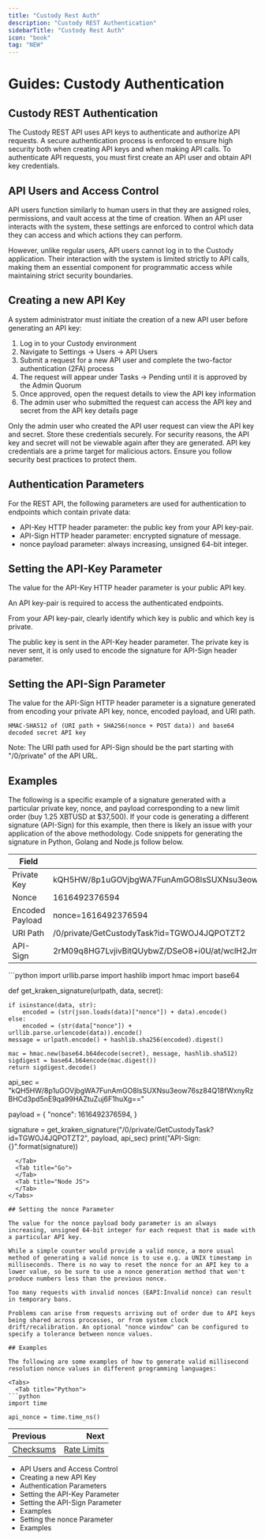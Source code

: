 ```yaml
---
title: "Custody Rest Auth"
description: "Custody REST Authentication"
sidebarTitle: "Custody Rest Auth"
icon: "book"
tag: "NEW"
---
```


# Guides: Custody Authentication
## Custody REST Authentication

The Custody REST API uses API keys to authenticate and authorize API requests. A secure authentication process is enforced to ensure high security both when creating API keys and when making API calls. To authenticate API requests, you must first create an API user and obtain API key credentials.

## API Users and Access Control

API users function similarly to human users in that they are assigned roles, permissions, and vault access at the time of creation. When an API user interacts with the system, these settings are enforced to control which data they can access and which actions they can perform.

However, unlike regular users, API users cannot log in to the Custody application. Their interaction with the system is limited strictly to API calls, making them an essential component for programmatic access while maintaining strict security boundaries.

## Creating a new API Key

A system administrator must initiate the creation of a new API user before generating an API key:

1. Log in to your Custody environment
2. Navigate to Settings → Users → API Users
3. Submit a request for a new API user and complete the two-factor authentication (2FA) process
4. The request will appear under Tasks → Pending until it is approved by the Admin Quorum
5. Once approved, open the request details to view the API key information
6. The admin user who submitted the request can access the API key and secret from the API key details page

<Warning>
Only the admin user who created the API user request can view the API key and secret. Store these credentials securely. For security reasons, the API key and secret will not be viewable again after they are generated. API key credentials are a prime target for malicious actors. Ensure you follow security best practices to protect them.
</Warning>

## Authentication Parameters

For the REST API, the following parameters are used for authentication to endpoints which contain private data:

- API-Key HTTP header parameter: the public key from your API key-pair.
- API-Sign HTTP header parameter: encrypted signature of message.
- nonce payload parameter: always increasing, unsigned 64-bit integer.

## Setting the API-Key Parameter

The value for the API-Key HTTP header parameter is your public API key.

An API key-pair is required to access the authenticated endpoints.

<Warning>
From your API key-pair, clearly identify which key is public and which key is private.

The public key is sent in the API-Key header parameter.
The private key is never sent, it is only used to encode the signature for API-Sign header parameter.
</Warning>

## Setting the API-Sign Parameter

The value for the API-Sign HTTP header parameter is a signature generated from encoding your private API key, nonce, encoded payload, and URI path.

```
HMAC-SHA512 of (URI path + SHA256(nonce + POST data)) and base64 decoded secret API key
```

Note: The URI path used for API-Sign should be the part starting with "/0/private" of the API URL.

## Examples

The following is a specific example of a signature generated with a particular private key, nonce, and payload corresponding to a new limit order (buy 1.25 XBTUSD at $37,500). If your code is generating a different signature (API-Sign) for this example, then there is likely an issue with your application of the above methodology. Code snippets for generating the signature in Python, Golang and Node.js follow below.

| Field | Value |
| --- | --- |
| Private Key | kQH5HW/8p1uGOVjbgWA7FunAmGO8lsSUXNsu3eow76sz84Q18fWxnyRzBHCd3pd5nE9qa99HAZtuZuj6F1huXg== |
| Nonce | 1616492376594 |
| Encoded Payload | nonce=1616492376594 |
| URI Path | /0/private/GetCustodyTask?id=TGWOJ4JQPOTZT2 |
| API-Sign | 2rM09q8HG7LvjivBitQUybwZ/DSeO8+i0U/at/wclH2Jma6gMaE/0Nw9dyLR+ykMd5eWCngSL4K58i6uJzXDCw== |

<Tabs>
  <Tab title="Python">
```python
import urllib.parse
import hashlib
import hmac
import base64

def get_kraken_signature(urlpath, data, secret):

    if isinstance(data, str):
        encoded = (str(json.loads(data)["nonce"]) + data).encode()
    else:
        encoded = (str(data["nonce"]) + urllib.parse.urlencode(data)).encode()
    message = urlpath.encode() + hashlib.sha256(encoded).digest()

    mac = hmac.new(base64.b64decode(secret), message, hashlib.sha512)
    sigdigest = base64.b64encode(mac.digest())
    return sigdigest.decode()

api_sec = "kQH5HW/8p1uGOVjbgWA7FunAmGO8lsSUXNsu3eow76sz84Q18fWxnyRzBHCd3pd5nE9qa99HAZtuZuj6F1huXg=="

payload = {
  "nonce": 1616492376594,
}

signature = get_kraken_signature("/0/private/GetCustodyTask?id=TGWOJ4JQPOTZT2", payload, api_sec)
print("API-Sign: {}".format(signature))
```
  </Tab>
  <Tab title="Go">
  </Tab>
  <Tab title="Node JS">
  </Tab>
</Tabs>

## Setting the nonce Parameter

The value for the nonce payload body parameter is an always increasing, unsigned 64-bit integer for each request that is made with a particular API key.

While a simple counter would provide a valid nonce, a more usual method of generating a valid nonce is to use e.g. a UNIX timestamp in milliseconds. There is no way to reset the nonce for an API key to a lower value, so be sure to use a nonce generation method that won't produce numbers less than the previous nonce.

Too many requests with invalid nonces (EAPI:Invalid nonce) can result in temporary bans.

Problems can arise from requests arriving out of order due to API keys being shared across processes, or from system clock drift/recalibration. An optional "nonce window" can be configured to specify a tolerance between nonce values.

## Examples

The following are some examples of how to generate valid millisecond resolution nonce values in different programming languages:

<Tabs>
  <Tab title="Python">
```python
import time

api_nonce = time.time_ns()
```
  </Tab>
  <Tab title="JavaScript">
  </Tab>
  <Tab title="PHP">
  </Tab>
</Tabs>

Previous | Next
:-- | --:
[Checksums](/checksums) | [Rate Limits](/rate-limits)

- API Users and Access Control
- Creating a new API Key
- Authentication Parameters
- Setting the API-Key Parameter
- Setting the API-Sign Parameter
- Examples
- Setting the nonce Parameter
- Examples